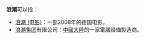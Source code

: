 '''浪潮'''可以指：

* [[浪潮_(电影)|浪潮 (电影)]]：一部2008年的德国电影。
* [[浪潮集团|浪潮集团]]有限公司：[[中國大陸|中國大陸]]的一家電腦設備製造商。

{{disambig|Cat=二字消歧义}}